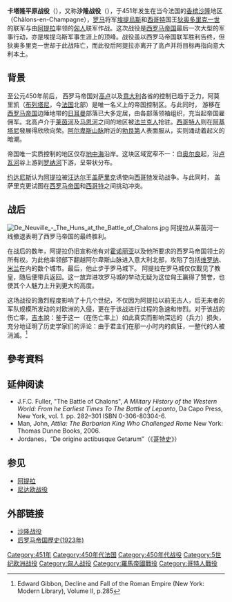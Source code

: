 {{noteTA
|1=zh-hans:吉本; zh-hant:吉朋;
}}
{{roughtranslation|time=2010-10-22T00:19:53+00:00}}
{{Infobox Military Conflict
|conflict=沙隆战役
|image=[[File:Attila_in_Gaul_451CE-zh.svg|250px]]
|caption=沙隆战役中<br><span style="color:green">匈人（绿）</span>与<span style="color:red">西罗马联军（红）</span>的进军路线
|partof=匈人入侵高卢
|date=451年6月20日
|place=现今[[法国|法国]]东北部一处
|result=西罗马帝国联军胜利
|combatant1=[[西罗马帝国|西罗马帝国]]<br />[[西哥特人|西哥特人]]<br />[[奄蔡|阿兰人]]
|combatant2=[[匈人帝國|匈人帝國]]<br />[[东哥特人|东哥特人]]<br />[[勃艮第人|勃艮第人]]
|commander1=[[埃提烏斯|埃提烏斯]]<br />[[狄奥多里克一世|狄奥多里克一世]]{{KIA}}<br />[[桑吉班|桑吉班]]
|commander2=[[阿提拉|阿提拉]]
|strength1=30,000人–50,000人
|strength2=30,000人–50,000人
|casualties1=
|casualties2=
}}
{{Campaignbox 西羅馬帝國的覆滅}}
'''卡塔隆平原战役'''（{{lang-en|Battle of the Catalaunian Plains}}），又称'''沙隆战役'''（{{lang-en|Battle of Châlons}}），于451年发生在当今法国的[[香槟沙隆|香槟沙隆]]地区（Châlons-en-Champagne），[[西罗马帝国|罗马]]将军[[埃提烏斯|埃提烏斯]]和[[西哥特人|西哥特]]国王[[狄奥多里克一世|狄奥多里克一世]]的联军与由[[阿提拉|阿提拉]]率领的[[匈人|匈人]]联军作战。这次战役是[[西罗马帝国|西罗马帝国]]最后一次大型的军事行动，亦是埃提乌斯军事生涯上的顶峰。战役虽以西罗马帝国联军胜利告终，但狄奥多里克一世却于此战阵亡，而此役后阿提拉亦离开了高卢并将目标再指向意大利本土。

== 背景 ==
至公元450年前后， 西罗马帝国对[[高卢|高卢]]以及[[意大利|意大利]]各省的控制已趋于乏力，阿莫里凯（[[布列塔尼|布列塔尼]]，今[[法国|法国]]北部）是唯一名义上的帝国控制区。与此同时， 游移在[[西罗马帝国|西罗马帝国]]边陲地带的[[日耳曼人|日耳曼]]部落已大多定居，由各部落领袖组织，充当起帝国雇佣军。北高卢介于[[莱茵河|莱茵河]]及[[马恩河|马恩河]]之间的地区被[[法兰克人|法兰克人]]抢驻。[[西哥特人|西哥特人]]则在[[阿基塔尼|阿基塔尼]]發展得欣欣向荣。[[阿尔卑斯山脉|阿尔卑斯山脉]]附近的[[勃艮第|勃艮第]]人表面服从，实则涌动着起义的暗潮。

帝国唯一实质控制的地区仅存[[地中海|地中海]]沿岸。这块区域宽窄不一：自[[奥尔良|奥尔良]]起，沿[[卢瓦河|卢瓦河]]谷上游到[[罗纳河|罗纳河]]下游，呈带状分布。

[[约达尼斯|约达尼斯]]认为[[阿提拉|阿提拉]]被[[汪达尔|汪达尔]]王[[盖萨里克|盖萨里克]]诱使向[[西哥特|西哥特]]发动战争。与此同时， 盖萨里克更试图在[[西罗马帝国|西罗马帝国]]和[[西哥特|西哥特]]之间挑动冲突。

== 战后 ==
[[File:De_Neuville_-_The_Huns_at_the_Battle_of_Chalons.jpg|thumb]]
阿提拉从莱茵河一线撤退表明了西罗马帝国的最终胜利。

在战后的数年，阿提拉仍旧宣称他有对[[霍诺丽亚|霍诺丽亚]]以及他所要求的西罗马帝国领土的所有权。为此他率领部下翻越阿尔卑斯山脉进入意大利北部，攻陷了包括[[维罗纳|维罗纳]]、[[米兰|米兰]]在内的数个城市。最后，他止步于罗马城下。 阿提拉在罗马城仅仅觐见了教皇，随后便带兵返回。这一放弃进攻罗马城的举动无疑为这位匈王赢得了赞誉，也使其个人魅力上升到更大的高度。 

这场战役的激烈程度影响了十几个世纪，不仅因为阿提拉以前无古人，后无来者的军队规模所发动的对欧洲的入侵，更在于该战进行过程的急速和惨烈。对于该战的伤亡率，[[爱德华·吉本|吉本]]說：鉴于这一（在伤亡率上）如此真实而影响深远的（兵力）损失，充分地证明了历史学家们的评论：由于君主们在那一小时内的疯狂，一整代的人被消滅。<ref>Edward Gibbon, Decline and Fall of the Roman Empire (New York: Modern Library), Volume II, p.285</ref>

==參考資料==
{{reflist}}

== 延伸阅读 ==
* J.F.C. Fuller, "The Battle of Chalons", ''A Military History of the Western World: From he Earliest Times To The Battle of Lepanto'', Da Capo Press, New York, vol. 1. pp. 282–301 ISBN 0-306-80304-6.
* Man, John, ''Attila: The Barbarian King Who Challenged Rome'' New York: Thomas Dunne Books, 2006.
* Jordanes，“De origine actibusque Getarum”（《[[哥特史|哥特史]]》）

== 参见 ==
* [[阿提拉|阿提拉]]
* [[尼达欧战役|尼达欧战役]]

== 外部链接 ==
* [https://web.archive.org/web/20060302102505/http://www.literaturemania.com/tfdbt10/page19.asp 沙隆战役]
* [http://penelope.uchicago.edu/Thayer/E/Roman/Texts/secondary/BURLAT/home.html 后罗马帝国歷史(1923年)]


{{Commonscat|Battle of Chalons}}

[[Category:451年|Category:451年]]
[[Category:450年代法国|Category:450年代法国]]
[[Category:450年代战役|Category:450年代战役]]
[[Category:5世纪欧洲战役|Category:5世纪欧洲战役]]
[[Category:匈人战役|Category:匈人战役]]
[[Category:羅馬帝國戰役|Category:羅馬帝國戰役]]
[[Category:哥特人戰役|Category:哥特人戰役]]